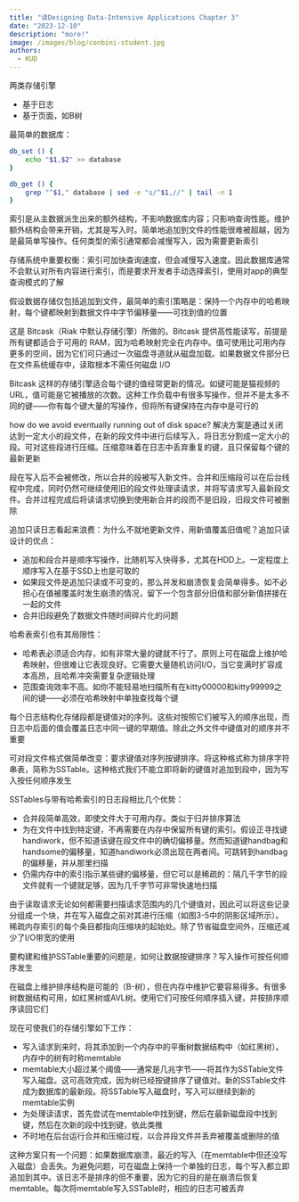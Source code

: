 ```yaml
---
title: "读Designing Data-Intensive Applications Chapter 3"
date: "2023-12-10"
description: "more!"
image: /images/blog/conbini-student.jpg
authors:
  - KUD
---
```


两类存储引擎
- 基于日志
- 基于页面，如B树

最简单的数据库：
```bash
db_set () {
    echo "$1,$2" >> database
}

db_get () {
    grep "^$1," database | sed -e "s/^$1,//" | tail -n 1
}
```

索引是从主数据派生出来的额外结构，不影响数据库内容；只影响查询性能。维护额外结构会带来开销，尤其是写入时。简单地追加到文件的性能很难被超越，因为是最简单写操作。任何类型的索引通常都会减慢写入，因为需要更新索引

存储系统中重要权衡：索引可加快查询速度，但会减慢写入速度。因此数据库通常不会默认对所有内容进行索引，而是要求开发者手动选择索引，使用对app的典型查询模式的了解

假设数据存储仅包括追加到文件，最简单的索引策略是：保持一个内存中的哈希映射，每个键都映射到数据文件中字节偏移量——可找到值的位置

这是 Bitcask（Riak 中默认存储引擎）所做的。Bitcask 提供高性能读写，前提是所有键都适合于可用的 RAM，因为哈希映射完全在内存中。值可使用比可用内存更多的空间，因为它们可只通过一次磁盘寻道就从磁盘加载。如果数据文件部分已在文件系统缓存中，读取根本不需任何磁盘 I/O

Bitcask 这样的存储引擎适合每个键的值经常更新的情况。如键可能是猫视频的 URL，值可能是它被播放的次数。这种工作负载中有很多写操作，但并不是太多不同的键——你有每个键大量的写操作，但将所有键保持在内存中是可行的

how do we avoid eventually running out of disk space? 解决方案是通过关闭达到一定大小的段文件，在新的段文件中进行后续写入，将日志分割成一定大小的段。可对这些段进行压缩。压缩意味着在日志中丢弃重复的键，且只保留每个键的最新更新

段在写入后不会被修改，所以合并的段被写入新文件。合并和压缩段可以在后台线程中完成，同时仍然可继续使用旧的段文件处理读请求，并将写请求写入最新段文件。合并过程完成后将读请求切换到使用新合并的段而不是旧段，旧段文件可被删除

追加只读日志看起来浪费：为什么不就地更新文件，用新值覆盖旧值呢？追加只读设计的优点：
- 追加和段合并是顺序写操作，比随机写入快得多，尤其在HDD上。一定程度上顺序写入在基于SSD上也是可取的
- 如果段文件是追加只读或不可变的，那么并发和崩溃恢复会简单得多。如不必担心在值被覆盖时发生崩溃的情况，留下一个包含部分旧值和部分新值拼接在一起的文件
- 合并旧段避免了数据文件随时间碎片化的问题

哈希表索引也有其局限性：
- 哈希表必须适合内存，如有非常大量的键就不行了。原则上可在磁盘上维护哈希映射，但很难让它表现良好。它需要大量随机访问I/O，当它变满时扩容成本高昂，且哈希冲突需要复杂逻辑处理
- 范围查询效率不高。如你不能轻易地扫描所有在kitty00000和kitty99999之间的键——必须在哈希映射中单独查找每个键

每个日志结构化存储段都是键值对的序列。这些对按照它们被写入的顺序出现，而日志中后面的值会覆盖日志中同一键的早期值。除此之外文件中键值对的顺序并不重要

可对段文件格式做简单改变：要求键值对序列按键排序。将这种格式称为排序字符串表，简称为SSTable。这种格式我们不能立即将新的键值对追加到段中，因为写入按任何顺序发生

SSTables与带有哈希索引的日志段相比几个优势：
- 合并段简单高效，即使文件大于可用内存。类似于归并排序算法
- 为在文件中找到特定键，不再需要在内存中保留所有键的索引。假设正寻找键handiwork，但不知道该键在段文件中的确切偏移量。然而知道键handbag和handsome的偏移量，知道handiwork必须出现在两者间。可跳转到handbag的偏移量，并从那里扫描
- 仍需内存中的索引指示某些键的偏移量，但它可以是稀疏的：隔几千字节的段文件就有一个键就足够，因为几千字节可非常快速地扫描

由于读取请求无论如何都需要扫描请求范围内的几个键值对，因此可以将这些记录分组成一个块，并在写入磁盘之前对其进行压缩（如图3-5中的阴影区域所示）。稀疏内存索引的每个条目都指向压缩块的起始处。除了节省磁盘空间外，压缩还减少了I/O带宽的使用

要构建和维护SSTable重要的问题是，如何让数据按键排序？写入操作可按任何顺序发生

在磁盘上维护排序结构是可能的（B-树），但在内存中维护它要容易得多。有很多树数据结构可用，如红黑树或AVL树。使用它们可按任何顺序插入键，并按排序顺序读回它们

现在可使我们的存储引擎如下工作：
- 写入请求到来时，将其添加到一个内存中的平衡树数据结构中（如红黑树）。内存中的树有时称memtable
- memtable大小超过某个阈值——通常是几兆字节——将其作为SSTable文件写入磁盘。这可高效完成，因为树已经按键排序了键值对。新的SSTable文件成为数据库的最新段。将SSTable写入磁盘时，写入可以继续到新的memtable实例
- 为处理读请求，首先尝试在memtable中找到键，然后在最新磁盘段中找到键，然后在次新的段中找到键，依此类推
- 不时地在后台运行合并和压缩过程，以合并段文件并丢弃被覆盖或删除的值

这种方案只有一个问题：如果数据库崩溃，最近的写入（在memtable中但还没写入磁盘）会丢失。为避免问题，可在磁盘上保持一个单独的日志，每个写入都立即追加到其中。该日志不是排序的但不重要，因为它的目的是在崩溃后恢复memtable。每次将memtable写入SSTable时，相应的日志可被丢弃
